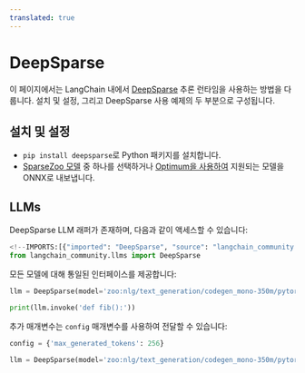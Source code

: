 ```yaml
---
translated: true
---
```


# DeepSparse

이 페이지에서는 LangChain 내에서 [DeepSparse](https://github.com/neuralmagic/deepsparse) 추론 런타임을 사용하는 방법을 다룹니다.
설치 및 설정, 그리고 DeepSparse 사용 예제의 두 부분으로 구성됩니다.

## 설치 및 설정

- `pip install deepsparse`로 Python 패키지를 설치합니다.
- [SparseZoo 모델](https://sparsezoo.neuralmagic.com/?useCase=text_generation) 중 하나를 선택하거나 [Optimum을 사용하여](https://github.com/neuralmagic/notebooks/blob/main/notebooks/opt-text-generation-deepsparse-quickstart/OPT_Text_Generation_DeepSparse_Quickstart.ipynb) 지원되는 모델을 ONNX로 내보냅니다.

## LLMs

DeepSparse LLM 래퍼가 존재하며, 다음과 같이 액세스할 수 있습니다:

```python
<!--IMPORTS:[{"imported": "DeepSparse", "source": "langchain_community.llms", "docs": "https://api.python.langchain.com/en/latest/llms/langchain_community.llms.deepsparse.DeepSparse.html", "title": "DeepSparse"}]-->
from langchain_community.llms import DeepSparse
```

모든 모델에 대해 통일된 인터페이스를 제공합니다:

```python
llm = DeepSparse(model='zoo:nlg/text_generation/codegen_mono-350m/pytorch/huggingface/bigpython_bigquery_thepile/base-none')

print(llm.invoke('def fib():'))
```

추가 매개변수는 `config` 매개변수를 사용하여 전달할 수 있습니다:

```python
config = {'max_generated_tokens': 256}

llm = DeepSparse(model='zoo:nlg/text_generation/codegen_mono-350m/pytorch/huggingface/bigpython_bigquery_thepile/base-none', config=config)
```
